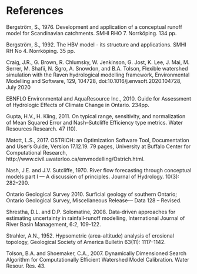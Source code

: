 <br>

<br>

# References

Bergström, S., 1976. Development and application of a conceptual runoff model for Scandinavian catchments. SMHI RHO 7. Norrköping. 134 pp.

Bergström, S., 1992. The HBV model - its structure and applications. SMHI RH No 4. Norrköping. 35 pp.

Craig, J.R., G. Brown, R. Chlumsky, W. Jenkinson, G. Jost, K. Lee, J. Mai, M. Serrer, M. Shafii, N. Sgro, A. Snowdon, and B.A. Tolson, Flexible watershed simulation with the Raven hydrological modelling framework, Environmental Modelling and Software, 129, 104728, doi:10.1016/j.envsoft.2020.104728, July 2020

EBNFLO Environmental and AquaResource Inc., 2010. Guide for Assessment of Hydrologic Effects of Climate Change in Ontario. 234pp.

Gupta, H.V., H. Kling, 2011. On typical range, sensitivity, and normalization of Mean Squared Error and Nash–Sutcliffe Efficiency type metrics. Water Resources Research. 47 (10).

Matott, L.S., 2017. OSTRICH: an Optimization Software Tool, Documentation and User's Guide, Version 17.12.19. 79 pages, University at Buffalo Center for Computational Research, http://www.civil.uwaterloo.ca/envmodelling/Ostrich.html.

Nash, J.E. and J.V. Sutcliffe, 1970. River flow forecasting through conceptual models part I — A discussion of principles. Journal of Hydrology. 10(3): 282–290. 

<!-- Martel, J., Demeester, K., Brissette, F., Poulin, A., Arsenault, R., 2017. HMETS - a simple and efficient hydrology model for teaching hydrological modelling, flow forecasting and climate change impacts to civil engineering students. International Journal of Engineering Education 34, 1307–1316. -->

Ontario Geological Survey 2010. Surficial geology of southern Ontario; Ontario Geological Survey, Miscellaneous Release— Data 128 – Revised.

Shrestha, D.L. and D.P. Solomatine, 2008. Data‐driven approaches for estimating uncertainty in rainfall‐runoff modelling, International Journal of River Basin Management, 6:2, 109-122.

Strahler, A.N., 1952. Hypsometric (area-altitude) analysis of erosional topology, Geological Society of America Bulletin 63(11): 1117–1142.

Tolson, B.A. and Shoemaker, C.A., 2007. Dynamically Dimensioned Search Algorithm for Computationally Efficient Watershed Model Calibration. Water Resour. Res. 43.